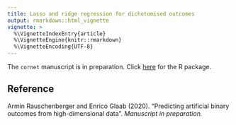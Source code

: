 ```yaml
---
title: Lasso and ridge regression for dichotomised outcomes
output: rmarkdown::html_vignette
vignette: >
  %\VignetteIndexEntry{article}
  %\VignetteEngine{knitr::rmarkdown}
  %\VignetteEncoding{UTF-8}
---
```


The `cornet` manuscript is in preparation. Click [here](https://CRAN.R-project.org/package=cornet) for the R package.

## Reference

Armin Rauschenberger and Enrico Glaab (2020).
"Predicting artificial binary outcomes from high-dimensional data".
*Manuscript in preparation.*
